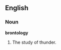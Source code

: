 ==English==
===Noun===
'''brontology'''

#The study of thunder.<!--is this correct?  dictionary.com has "a treatise on thunder", which is not the same thing-->